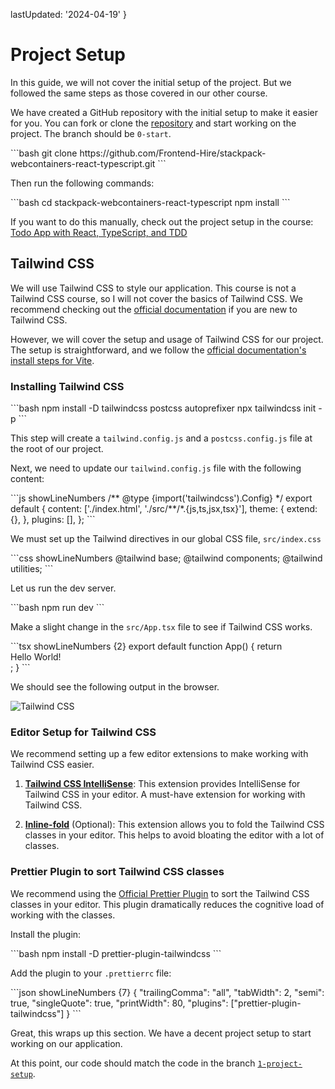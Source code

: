 
  lastUpdated: '2024-04-19'
}

# Project Setup

In this guide, we will not cover the initial setup of the project. But we followed the same steps as those covered in our other course.

We have created a GitHub repository with the initial setup to make it easier for you. You can fork or clone the [repository](https://github.com/Frontend-Hire/stackpack-webcontainers-react-typescript) and start working on the project. The branch should be `0-start`.

<CustomCodeViewer>
```bash
git clone https://github.com/Frontend-Hire/stackpack-webcontainers-react-typescript.git
```
</CustomCodeViewer>

Then run the following commands:

<CustomCodeViewer>
```bash
cd stackpack-webcontainers-react-typescript
npm install
```
</CustomCodeViewer>

If you want to do this manually, check out the project setup in the course: [Todo App with React, TypeScript, and TDD](/todo-app/react/project-setup)

## Tailwind CSS

We will use Tailwind CSS to style our application. This course is not a Tailwind CSS course, so I will not cover the basics of Tailwind CSS. We recommend checking out the [official documentation](https://tailwindcss.com/docs/installation) if you are new to Tailwind CSS.

However, we will cover the setup and usage of Tailwind CSS for our project. The setup is straightforward, and we follow the [official documentation's install steps for Vite](https://tailwindcss.com/docs/guides/vite).

### Installing Tailwind CSS

<CustomCodeViewer>
```bash
npm install -D tailwindcss postcss autoprefixer
npx tailwindcss init -p
```
</CustomCodeViewer>

This step will create a `tailwind.config.js` and a `postcss.config.js` file at the root of our project.

Next, we need to update our `tailwind.config.js` file with the following content:

<CustomCodeViewer filename="tailwind.config.js">
```js showLineNumbers
/** @type {import('tailwindcss').Config} */
export default {
  content: ['./index.html', './src/**/*.{js,ts,jsx,tsx}'],
  theme: {
    extend: {},
  },
  plugins: [],
};
```
</CustomCodeViewer>

We must set up the Tailwind directives in our global CSS file, `src/index.css`

<CustomCodeViewer filename="src/index.css">
```css showLineNumbers
@tailwind base;
@tailwind components;
@tailwind utilities;
```
</CustomCodeViewer>

Let us run the dev server.

<CustomCodeViewer>
```bash
npm run dev
```
</CustomCodeViewer>

Make a slight change in the `src/App.tsx` file to see if Tailwind CSS works.

<CustomCodeViewer filename="src/App.tsx">
```tsx showLineNumbers {2}
export default function App() {
  return <div className='text-3xl font-bold underline'>Hello World!</div>;
}
```
</CustomCodeViewer>

We should see the following output in the browser.

![Tailwind CSS](./assets/1-project-setup-1.webp)

### Editor Setup for Tailwind CSS

We recommend setting up a few editor extensions to make working with Tailwind CSS easier.

1. [**Tailwind CSS IntelliSense**](https://marketplace.visualstudio.com/items?itemName=bradlc.vscode-tailwindcss): This extension provides IntelliSense for Tailwind CSS in your editor. A must-have extension for working with Tailwind CSS.

2. [**Inline-fold**](https://marketplace.visualstudio.com/items?itemName=moalamri.inline-fold) (Optional): This extension allows you to fold the Tailwind CSS classes in your editor. This helps to avoid bloating the editor with a lot of classes.

### Prettier Plugin to sort Tailwind CSS classes

We recommend using the [Official Prettier Plugin](https://tailwindcss.com/docs/editor-setup#automatic-class-sorting-with-prettier) to sort the Tailwind CSS classes in your editor. This plugin dramatically reduces the cognitive load of working with the classes.

Install the plugin:

<CustomCodeViewer>
```bash
npm install -D prettier-plugin-tailwindcss
```
</CustomCodeViewer>

Add the plugin to your `.prettierrc` file:

<CustomCodeViewer filename=".prettierrc">
```json showLineNumbers {7}
{
  "trailingComma": "all",
  "tabWidth": 2,
  "semi": true,
  "singleQuote": true,
  "printWidth": 80,
  "plugins": ["prettier-plugin-tailwindcss"]
}
```
</CustomCodeViewer>

Great, this wraps up this section. We have a decent project setup to start working on our application.

At this point, our code should match the code in the branch [`1-project-setup`](https://github.com/Frontend-Hire/stackpack-webcontainers-react-typescript/tree/1-project-setup).

